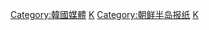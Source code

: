 {{Catnav|頁面分類|各種主題的頁面分類|按國家分類|各國媒體|韓國媒體}}
{{Catnav|頁面分類|人类社会|媒体|各國媒體|韓國媒體}}

{{catmore}}
{{Commons category|Newspapers of South Korea}}

[[Category:韓國媒體|Category:韓國媒體]]
[[Category:各国报纸|K]]
[[Category:朝鲜半岛报纸|Category:朝鲜半岛报纸]]
[[Category:亚洲报纸|K]]